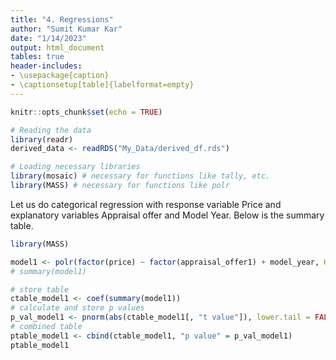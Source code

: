 ```yaml
---
title: "4. Regressions"
author: "Sumit Kumar Kar"
date: "1/14/2023"
output: html_document
tables: true
header-includes:
- \usepackage{caption}
- \captionsetup[table]{labelformat=empty}
---
```


```r
knitr::opts_chunk$set(echo = TRUE)

# Reading the data
library(readr)
derived_data <- readRDS("My_Data/derived_df.rds")
```

```r
# Loading necessary libraries
library(mosaic) # necessary for functions like tally, etc.
library(MASS) # necessary for functions like polr
```

Let us do categorical regression with response variable Price and explanatory variables Appraisal offer and Model Year. Below is the summary table.

```r
library(MASS)

model1 <- polr(factor(price) ~ factor(appraisal_offer1) + model_year, Hess = TRUE, data=derived_data)
# summary(model1)

# store table
ctable_model1 <- coef(summary(model1))
# calculate and store p values
p_val_model1 <- pnorm(abs(ctable_model1[, "t value"]), lower.tail = FALSE) * 2
# combined table
ptable_model1 <- cbind(ctable_model1, "p value" = p_val_model1)
ptable_model1
```

